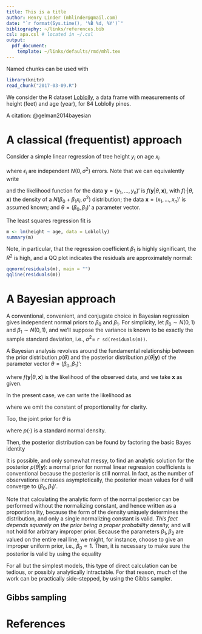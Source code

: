 ```yaml
---
title: This is a title
author: Henry Linder (mhlinder@gmail.com)
date: "`r format(Sys.time(), '%B %d, %Y')`"
bibliography: ~/links/references.bib
csl: apa.csl # located in ~/.csl
output:
  pdf_document:
    template: ~/links/defaults/rmd/mhl.tex
---
```


Named chunks can be used with

```r
library(knitr)
read_chunk("2017-03-09.R")
```

We consider the R dataset
[Loblolly](http://stat.ethz.ch/R-manual/R-devel/library/datasets/html/Loblolly.html),
a data frame with measurements of height (feet) and age (year), for 84
Loblolly pines.

A citation: @gelman2014bayesian

# A classical (frequentist) approach

Consider a simple linear regression of tree height $y_i$ on age $x_i$

\begin{gather}
y_i = \beta_0 + \beta_1 x_i + \epsilon_i
\end{gather}

where $\epsilon_i$ are independent $N(0,\sigma^2)$ errors.  Note that
we can equivalently write

\begin{equation}
y_i \sim N(\beta_0 + \beta_1 x_i, \sigma^2)
\end{equation}

and the likelihood function for the data $\mathbf{y}=(y_1,\dots,y_n)'$
is $f(\mathbf{y}|\theta, \mathbf{x})$, with $f(\cdot|\theta,
\mathbf{x})$ the density of a $N(\beta_0 + \beta_1 x_i, \sigma^2)$
distribution; the data $\mathbf{x}=(x_1,\dots,x_n)'$ is assumed
known; and $\theta = (\beta_0, \beta_1)'$ a parameter vector.

The least squares regression fit is

```r

m <- lm(height ~ age, data = Loblolly)
summary(m)

```

Note, in particular, that the regression coefficient $\beta_1$ is
highly significant, the $R^2$ is high, and a QQ plot indicates the
residuals are approximately normal:

```r

qqnorm(residuals(m), main = "")
qqline(residuals(m))

```

# A Bayesian approach

A conventional, convenient, and conjugate choice in Bayesian
regression gives independent normal priors to $\beta_0$ and
$\beta_1$. For simplicity, let $\beta_0 \sim N(0, 1)$ and $\beta_1
\sim N(0, 1)$, and we'll suppose the variance is known to
be exactly the sample standard deviation, i.e., $\sigma^2=$ `r sd(residuals(m))`.

A Bayesian analysis revolves around the fundamental
relationship between the prior distribution $p(\theta)$ and the
posterior distribution $p(\theta|\mathbf{y})$ of the
parameter vector $\theta = (\beta_0, \beta_1)'$:

\begin{gather}
p(\theta|\mathbf{y}) \propto f(\mathbf{y}|\theta,
\mathbf{x})p(\theta)
\end{gather}

where $f(\mathbf{y}|\theta, \mathbf{x})$ is the likelihood of the
observed data, and we take $\mathbf{x}$ as given.

In the present case, we can write the likelihood as

\begin{gather}
f(\mathbf{y}|\theta,\mathbf{x}) = \prod_{i=1}^n f(y_i|\theta,x_i)
\propto \exp
\left[ -\frac{1}{2\sigma^2} \sum_{i=1}^n (y_i - \beta_0 - \beta_1 x_i)^2 \right]
\end{gather}

where we omit the constant of proportionality for clarity.

Too, the joint prior for $\theta$ is

\begin{equation}
p(\theta) = p(\beta_0) p(\beta_1)
\end{equation}

where $p(\cdot)$ is a standard normal density.

Then, the posterior distribution can be found by factoring the basic
Bayes identity

\begin{gather}
p(\theta|\mathbf{y}) \propto f(\mathbf{y}|\beta_0, \beta_1,
\mathbf{x})p(\theta) \propto f(\mathbf{y}|\beta_0, \beta_1,
\mathbf{x})
p(\beta_0) p(\beta_1)
\end{gather}

It is possible, and only somewhat messy, to find an analytic solution
for the posterior $p(\theta|\mathbf{y})$: a normal prior for normal
linear regression coefficients is conventional because the posterior
is still normal. In fact, as the number of observations increases
asymptotically, the posterior mean values for $\theta$ will converge
to $(\beta_0,\beta_1)'$.

Note that calculating the analytic form of the normal posterior can be
performed without the normalizing constant, and hence written as a
proportionality, because the form of the density uniquely determines
the distribution, and only a single normalizing constant is
valid. *This fact depends squarely on the prior being a proper
probability density,* and will not hold for arbitrary improper
prior. Because the parameters $\beta_1,\beta_2$ are valued on the
entire real line, we might, for instance, choose to give an improper
uniform prior, i.e., $\beta_0\propto 1$. Then, it is necessary to make
sure the posterior is valid by using the equality

\begin{gather}
p(\theta|\mathbf{y}) =
\frac{f(\mathbf{y}|\beta_0,\beta_1,\mathbf{x})p(\theta)}{\int_\Theta
f(\mathbf{y}|\beta_0,\beta_1,\mathbf{x})p(\theta)\, d\theta}
\end{gather}

For all but the simplest models, this type of direct calculation can
be tedious, or possibly analytically intractable. For that reason,
much of the work can be practically side-stepped, by using the Gibbs
sampler.

## Gibbs sampling

# References

